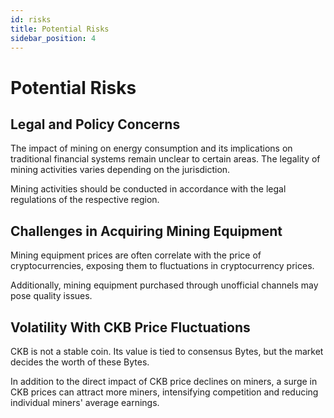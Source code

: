 ```yaml
---
id: risks
title: Potential Risks
sidebar_position: 4
---
```


# Potential Risks

## Legal and Policy Concerns

The impact of mining on energy consumption and its implications on traditional financial systems remain unclear to certain areas. The legality of mining activities varies depending on the  jurisdiction.

Mining activities should be conducted in accordance with the legal regulations of the respective region.


## Challenges in Acquiring Mining Equipment

Mining equipment prices are often correlate with the price of cryptocurrencies, exposing them to fluctuations in cryptocurrency prices.

Additionally, mining equipment purchased through unofficial channels may pose quality issues.


## Volatility With CKB Price Fluctuations

CKB is not a stable coin. Its value is tied to consensus Bytes, but the market decides the worth of these Bytes.

In addition to the direct impact of CKB price declines on miners, a surge in CKB prices can attract more miners, intensifying competition and reducing individual miners' average earnings.
